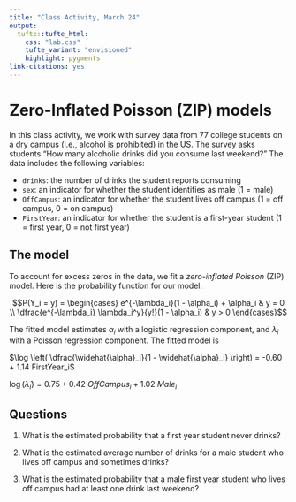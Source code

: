 ```yaml
---
title: "Class Activity, March 24"
output: 
  tufte::tufte_html:
    css: "lab.css"
    tufte_variant: "envisioned"
    highlight: pygments
link-citations: yes
---
```


# Zero-Inflated Poisson (ZIP) models

In this class activity, we work with survey data from 77 college students on a dry campus (i.e., alcohol is prohibited) in the US. The survey asks students "How many alcoholic drinks did you consume last weekend?" The data includes the following variables:

* `drinks`: the number of drinks the student reports consuming
* `sex`: an indicator for whether the student identifies as male (1 = male)
* `OffCampus`: an indicator for whether the student lives off campus (1 = off campus, 0 = on campus)
* `FirstYear`: an indicator for whether the student is a first-year student (1 = first year, 0 = not first year)

## The model

To account for excess zeros in the data, we fit a *zero-inflated Poisson* (ZIP) model. Here is the probability function for our model:

$$P(Y_i = y) = \begin{cases} e^{-\lambda_i}(1 - \alpha_i) + \alpha_i & y = 0 \\ \dfrac{e^{-\lambda_i} \lambda_i^y}{y!}(1 - \alpha_i) & y > 0 \end{cases}$$

The fitted model estimates $\alpha_i$ with a logistic regression component, and $\lambda_i$ with a Poisson regression component. The fitted model is

$\log \left( \dfrac{\widehat{\alpha}_i}{1 - \widehat{\alpha}_i} \right) = -0.60 + 1.14 FirstYear_i$

$\log(\widehat{\lambda}_i) = 0.75 + 0.42 \ OffCampus_i + 1.02 \ Male_i$

## Questions

1. What is the estimated probability that a first year student never drinks?

2. What is the estimated average number of drinks for a male student who lives off campus and sometimes drinks?

3. What is the estimated probability that a male first year student who lives off campus had at least one drink last weekend?